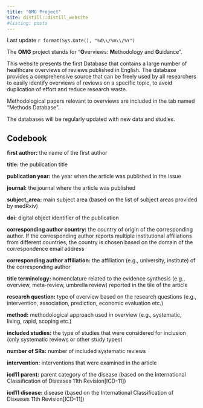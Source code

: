 ```yaml
---
title: "OMG Project"
site: distill::distill_website
#listing: posts
---
```

Last update `r format(Sys.Date(), "%d\\/%m\\/%Y")`

The **OMG** project stands for "**O**verviews: **M**ethodology and **G**uidance".

This website presents the first Database that contains a large number of healthcare overviews of reviews published in English. 
The database provides a comprehensive source that can be freely used by all researchers to easily identify overviews of reviews on a specific topic, to avoid duplication of effort and reduce research waste. 

Methodological papers relevant to overviews are included in the tab named "Methods Database".

The databases will be regularly updated with new data and studies.


## Codebook

**first author:** the name of the first author

**title:** the publication title 

**publication year:** the year when the article was published in the issue

**journal:** the journal where the article was published

**subject_area:** main subject area (based on the list of subject areas provided by medRxiv)

**doi:** digital object identifier of the publication 

**corresponding author country:** the country of origin of the corresponding author. If the corresponding author reports multiple institutional affiliations from different countries, the country is chosen based on the domain of the correspondence email address

**corresponding author affiliation:** the affiliation (e.g., university, institute) of the corresponding author

**title terminology:** nomenclature related to the evidence synthesis (e.g., overview, meta-review, umbrella review) reported in the tile of the article

**research question:** type of overview based on the research questions (e.g., intervention, association, prediction, economic evaluation etc.)

**method:** methodological approach used in overview (e.g., systematic, living, rapid, scoping etc.)

**included studies:** the type of studies that were considered for inclusion (only systematic reviews or other study types)

**number of SRs:** number of included systematic reviews

**intervention:** interventions that were examined in the article

**icd11 parent:** parent category of the disease (based on the International Classification of Diseases 11th Revision[ICD-11]) 

**icd11 disease:** disease (based on the International Classification of Diseases 11th Revision[ICD-11])





